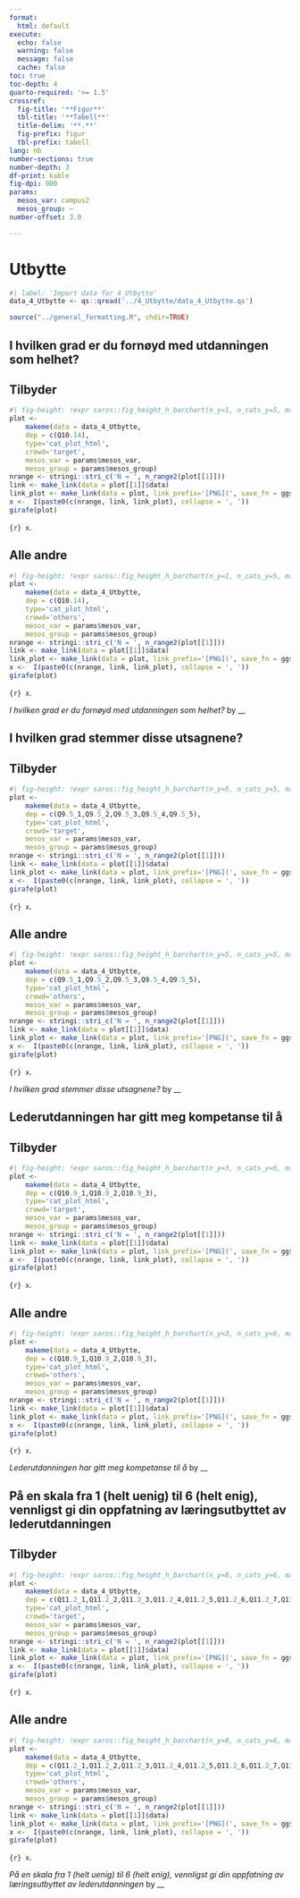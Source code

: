 ```yaml
---
format:
  html: default
execute:
  echo: false
  warning: false
  message: false
  cache: false
toc: true
toc-depth: 4
quarto-required: '>= 1.5'
crossref:
  fig-title: '**Figur**'
  tbl-title: '**Tabell**'
  title-delim: '**.**'
  fig-prefix: figur
  tbl-prefix: tabell
lang: nb
number-sections: true
number-depth: 3
df-print: kable
fig-dpi: 900
params:
  mesos_var: campus2
  mesos_group: ~
number-offset: 3.0

---
```

# Utbytte
```r
#| label: 'Import data for 4_Utbytte'
data_4_Utbytte <- qs::qread('../4_Utbytte/data_4_Utbytte.qs')
```
```r
source("../general_formatting.R", chdir=TRUE)
```

## I hvilken grad er du fornøyd med utdanningen som helhet?{#sec-I-hvilken-grad-er-du-fornoyd-med-utdanningen-som-helhet--49}


::: {.panel-tabset}

## Tilbyder

::: {#fig-utbytte-q10-14-fct-cat-plot-html-target}

```r
#| fig-height: !expr saros::fig_height_h_barchart(n_y=1, n_cats_y=5, max_chars_cats_y=18, multiplier_per_plot=0.2)
plot <-
	makeme(data = data_4_Utbytte,
	dep = c(Q10.14),
	type='cat_plot_html',
	crowd='target',
	mesos_var = params$mesos_var,
	mesos_group = params$mesos_group)
nrange <- stringi::stri_c('N = ', n_range2(plot[[1]]))
link <- make_link(data = plot[[1]]$data)
link_plot <- make_link(data = plot, link_prefix='[PNG](', save_fn = ggsaver, file_suffix = '.png')
x <-  I(paste0(c(nrange, link, link_plot), collapse = ', '))
girafe(plot)
```

`{r} x`.

:::


## Alle andre

::: {#fig-utbytte-q10-14-fct-cat-plot-html-others}

```r
#| fig-height: !expr saros::fig_height_h_barchart(n_y=1, n_cats_y=5, max_chars_cats_y=18, multiplier_per_plot=0.2)
plot <-
	makeme(data = data_4_Utbytte,
	dep = c(Q10.14),
	type='cat_plot_html',
	crowd='others',
	mesos_var = params$mesos_var,
	mesos_group = params$mesos_group)
nrange <- stringi::stri_c('N = ', n_range2(plot[[1]]))
link <- make_link(data = plot[[1]]$data)
link_plot <- make_link(data = plot, link_prefix='[PNG](', save_fn = ggsaver, file_suffix = '.png')
x <-  I(paste0(c(nrange, link, link_plot), collapse = ', '))
girafe(plot)
```

`{r} x`.

:::

_I hvilken grad er du fornøyd med utdanningen som helhet?_ by __

:::


## I hvilken grad stemmer disse utsagnene?{#sec-I-hvilken-grad-stemmer-disse-utsagnene--79}


::: {.panel-tabset}

## Tilbyder

::: {#fig-utbytte-q9-5-fct-cat-plot-html-target}

```r
#| fig-height: !expr saros::fig_height_h_barchart(n_y=5, n_cats_y=5, max_chars_cats_y=18)
plot <-
	makeme(data = data_4_Utbytte,
	dep = c(Q9.5_1,Q9.5_2,Q9.5_3,Q9.5_4,Q9.5_5),
	type='cat_plot_html',
	crowd='target',
	mesos_var = params$mesos_var,
	mesos_group = params$mesos_group)
nrange <- stringi::stri_c('N = ', n_range2(plot[[1]]))
link <- make_link(data = plot[[1]]$data)
link_plot <- make_link(data = plot, link_prefix='[PNG](', save_fn = ggsaver, file_suffix = '.png')
x <-  I(paste0(c(nrange, link, link_plot), collapse = ', '))
girafe(plot)
```

`{r} x`.

:::


## Alle andre

::: {#fig-utbytte-q9-5-fct-cat-plot-html-others}

```r
#| fig-height: !expr saros::fig_height_h_barchart(n_y=5, n_cats_y=5, max_chars_cats_y=18)
plot <-
	makeme(data = data_4_Utbytte,
	dep = c(Q9.5_1,Q9.5_2,Q9.5_3,Q9.5_4,Q9.5_5),
	type='cat_plot_html',
	crowd='others',
	mesos_var = params$mesos_var,
	mesos_group = params$mesos_group)
nrange <- stringi::stri_c('N = ', n_range2(plot[[1]]))
link <- make_link(data = plot[[1]]$data)
link_plot <- make_link(data = plot, link_prefix='[PNG](', save_fn = ggsaver, file_suffix = '.png')
x <-  I(paste0(c(nrange, link, link_plot), collapse = ', '))
girafe(plot)
```

`{r} x`.

:::

_I hvilken grad stemmer disse utsagnene?_ by __

:::


## Lederutdanningen har gitt meg kompetanse til å{#sec-Lederutdanningen-har-gitt-meg-kompetanse-til-a-01}


::: {.panel-tabset}

## Tilbyder

::: {#fig-utbytte-q10-9-fct-cat-plot-html-target}

```r
#| fig-height: !expr saros::fig_height_h_barchart(n_y=3, n_cats_y=6, max_chars_cats_y=14)
plot <-
	makeme(data = data_4_Utbytte,
	dep = c(Q10.9_1,Q10.9_2,Q10.9_3),
	type='cat_plot_html',
	crowd='target',
	mesos_var = params$mesos_var,
	mesos_group = params$mesos_group)
nrange <- stringi::stri_c('N = ', n_range2(plot[[1]]))
link <- make_link(data = plot[[1]]$data)
link_plot <- make_link(data = plot, link_prefix='[PNG](', save_fn = ggsaver, file_suffix = '.png')
x <-  I(paste0(c(nrange, link, link_plot), collapse = ', '))
girafe(plot)
```

`{r} x`.

:::


## Alle andre

::: {#fig-utbytte-q10-9-fct-cat-plot-html-others}

```r
#| fig-height: !expr saros::fig_height_h_barchart(n_y=3, n_cats_y=6, max_chars_cats_y=14)
plot <-
	makeme(data = data_4_Utbytte,
	dep = c(Q10.9_1,Q10.9_2,Q10.9_3),
	type='cat_plot_html',
	crowd='others',
	mesos_var = params$mesos_var,
	mesos_group = params$mesos_group)
nrange <- stringi::stri_c('N = ', n_range2(plot[[1]]))
link <- make_link(data = plot[[1]]$data)
link_plot <- make_link(data = plot, link_prefix='[PNG](', save_fn = ggsaver, file_suffix = '.png')
x <-  I(paste0(c(nrange, link, link_plot), collapse = ', '))
girafe(plot)
```

`{r} x`.

:::

_Lederutdanningen har gitt meg kompetanse til å_ by __

:::


## På en skala fra 1 (helt uenig) til 6 (helt enig), vennligst gi din oppfatning av læringsutbyttet av lederutdanningen{#sec-Pa-en-skala-fra-1-helt-uenig-til-6-helt-enig-vennligst-gi-din-oppfatning-av-laringsutbyttet-av-lederutdanningen-16}


::: {.panel-tabset}

## Tilbyder

::: {#fig-utbytte-q1-2-fct-cat-plot-html-target}

```r
#| fig-height: !expr saros::fig_height_h_barchart(n_y=8, n_cats_y=6, max_chars_cats_y=14, multiplier_per_plot=9)
plot <-
	makeme(data = data_4_Utbytte,
	dep = c(Q11.2_1,Q11.2_2,Q11.2_3,Q11.2_4,Q11.2_5,Q11.2_6,Q11.2_7,Q11.2_8),
	type='cat_plot_html',
	crowd='target',
	mesos_var = params$mesos_var,
	mesos_group = params$mesos_group)
nrange <- stringi::stri_c('N = ', n_range2(plot[[1]]))
link <- make_link(data = plot[[1]]$data)
link_plot <- make_link(data = plot, link_prefix='[PNG](', save_fn = ggsaver, file_suffix = '.png')
x <-  I(paste0(c(nrange, link, link_plot), collapse = ', '))
girafe(plot)
```

`{r} x`.

:::


## Alle andre

::: {#fig-utbytte-q1-2-fct-cat-plot-html-others}

```r
#| fig-height: !expr saros::fig_height_h_barchart(n_y=8, n_cats_y=6, max_chars_cats_y=14, multiplier_per_plot=9)
plot <-
	makeme(data = data_4_Utbytte,
	dep = c(Q11.2_1,Q11.2_2,Q11.2_3,Q11.2_4,Q11.2_5,Q11.2_6,Q11.2_7,Q11.2_8),
	type='cat_plot_html',
	crowd='others',
	mesos_var = params$mesos_var,
	mesos_group = params$mesos_group)
nrange <- stringi::stri_c('N = ', n_range2(plot[[1]]))
link <- make_link(data = plot[[1]]$data)
link_plot <- make_link(data = plot, link_prefix='[PNG](', save_fn = ggsaver, file_suffix = '.png')
x <-  I(paste0(c(nrange, link, link_plot), collapse = ', '))
girafe(plot)
```

`{r} x`.

:::

_På en skala fra 1 (helt uenig) til 6 (helt enig), vennligst gi din oppfatning av læringsutbyttet av lederutdanningen_ by __

:::
